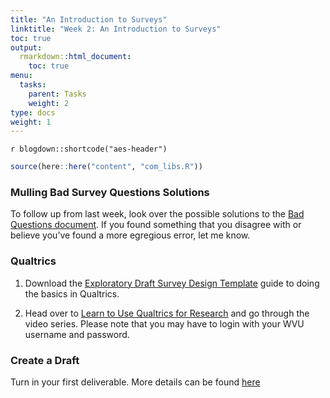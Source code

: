 ```yaml
---
title: "An Introduction to Surveys"
linktitle: "Week 2: An Introduction to Surveys"
toc: true
output:
  rmarkdown::html_document:
    toc: true
menu:
  tasks:
    parent: Tasks
    weight: 2
type: docs
weight: 1
---
```


`r blogdown::shortcode("aes-header")`

```r
source(here::here("content", "com_libs.R"))
```

### Mulling Bad Survey Questions Solutions

To follow up from last week, look over the possible solutions to the [Bad Questions document](/files/Week 2/Bad_Questions_Solutions.docx){target="_blank"}. If you found something that you disagree with or believe you've found a more egregious error, let me know.
  
### Qualtrics

1. Download the [Exploratory Draft Survey Design Template](/files/Week 2/Exploratory_Survey_Design_Template.docx){target="_blank"} guide to doing the basics in Qualtrics.

2. Head over to 
[Learn to Use Qualtrics for Research](https://basecamp.qualtrics.com/path/learn-to-use-qualtrics-for-research){target="_blank"} and go through the video series. Please note that you may have to login with your WVU username and password.


### Create a Draft

Turn in your first deliverable. More details can be found [here](/tasks/#anchorwk2)
